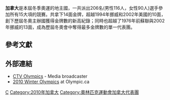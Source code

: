 {{NoteTA|G1=Sports}}
{{Infobox Country Olympics
|NOC=CAN
|games=2010年冬季
|competitors=205
|sports=15
|flagbearer=[[克拉拉·休斯|克拉拉·休斯]] (開幕式)<ref>{{Cite web|title=Clara Hughes named Canada's Olympic flag-bearer|url=http://www.ctvolympics.ca/about-vancouver/news/newsid=28529.html|author=Mickleburgh, Rod|date=2010-01-29|accessdate=2010-01-31|publisher=CTV Olympics|archive-date=2010-03-13|archive-url=https://web.archive.org/web/20100313000849/http://www.ctvolympics.ca/about-vancouver/news/newsid=28529.html|dead-url=no}}</ref><br>[[喬安妮·羅切特|喬安妮·羅切特]] (閉幕式)<ref>{{cite web|title=Joannie Rochette will carry Canadian flag|url=http://www.ctvolympics.ca/news-centre/newsid=54368.html#joannie+rochette+will+carry+canadian+flag|date=2010-02-28|accessdate=2010-02-28|publisher=[[CTV電視網|CTV電視網]]|archive-date=2010-03-13|archive-url=https://web.archive.org/web/20100313001042/http://www.ctvolympics.ca/news-centre/newsid=54368.html#joannie+rochette+will+carry+canadian+flag|dead-url=no}}</ref>
|gold=14 
|silver=7
|bronze=5
|total=26
|rank=1
}}

'''加拿大'''是本屆冬季奧運的地主國，一共派出206名(男性116人，女性90人)選手參加所有15大項的競賽。共拿下14面金牌，超越1994年挪威和2002年美國的10面，創下歷屆冬奧主辦國獲得金牌數的新高紀錄；同時也超越了1976年前蘇聯與2002年挪威的13面，成為歷屆冬奧會中奪得最多金牌數的單一代表團。

==參考文獻==
<div class="references-small">
<references></references>
</div>

==外部連結==
* [http://www.ctvolympics.ca/index.html CTV Olympics]{{Wayback|url=http://www.ctvolympics.ca/index.html |date=20120918003756 }} - Media broadcaster
* [http://www.olympic.ca/en/newgames/winter-olympics/2010-vancouver/ 2010 Winter Olympics]{{Wayback|url=http://www.olympic.ca/en/newgames/winter-olympics/2010-vancouver/ |date=20120429122914 }} at Olympic.ca

{{NOCin2010WinterOlympics}}
{{歷屆冬季奧運獎牌榜首國}}
[[Category:2010年冬季奧林匹克運動會代表團|C]]
[[Category:2010年加拿大|Category:2010年加拿大]]
[[Category:奧林匹克運動會加拿大代表團|Category:奧林匹克運動會加拿大代表團]]